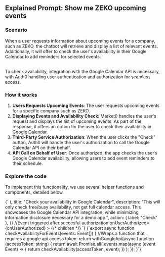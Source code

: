 ## **Explained Prompt**: Show me ZEKO upcoming events

<UseCase type="call-apis" />

### Scenario

When a user requests information about upcoming events for a company, such as ZEKO, the chatbot will retrieve and display a list of relevant events. Additionally, it will offer to check the user's availability in their Google Calendar to add reminders for selected events.

<br />
To check availability, integration with the Google Calendar API is necessary, with Auth0 handling user authentication and
authorization for seamless access.

### How it works

1. **Users Requests Upcoming Events**: The user requests upcoming events for a specific company such as ZEKO.
2. **Displaying Events and Availability Check**: Market0 handles the user's request and displays the list of upcoming events. As part of the response, it offers an option for the user to check their availability in Google Calendar.
3. **Third-Party Service Authorization**: When the user clicks the "Check" button, Auth0 will handle the user's authorization to call the Google Calendar API on their behalf.
4. **API Call on Behalf of User**: Once authorized, the app checks the user’s Google Calendar availability, allowing users to add event reminders to their schedule.

### Explore the code

To implement this functionality, we use several helper functions and components, detailed below.

<CodeBlock title="EnsureAPIAccess" example="https://github.com/auth0-lab/market0/blob/main/llm/components/events/calendar-events.tsx" code="https://github.com/auth0-lab/market0/blob/main/sdk/components/ensure-api-access.tsx">
{`<EnsureAPIAccess
    //Configuration for the Provider
    provider={{
      name: "google",
      api: "google-calendar",
      requiredScopes: ["https://www.googleapis.com/auth/calendar.freebusy"],
    }}
    //Information shown in the widget
    connectWidget={{
      icon: (
        <div className="bg-gray-200 p-3 rounded-lg flex-wrap">
          <GoogleCalendarIcon />
        </div>
      ),
      title: "Check your availability in Google Calendar",
      description:
        "This will only check free/busy availability, not get full calendar access. This showcases the Google Calendar API integration, while minimizing information disclosure necessary for a demo app.",
      action: { label: "Check" },
    }}
    //Event triggered after succesful authorization
    onUserAuthorized={onUserAuthorized}
>
    {/* children */}
</EnsureAPIAccess>`}
</CodeBlock>

<CodeBlock title="withGoogleApi" example="https://github.com/auth0-lab/market0/blob/main/llm/actions/calendar-events.ts#L42-L50" code="https://github.com/auth0-lab/market0/blob/main/sdk/auth0/3rd-party-apis/providers/google.ts#L61-L64">
{`export async function checkAvailabilityForEvents(events: Event[]) {
  //Wraps a function that requires a google api access token:
  return withGoogleApi(async function (accessToken: string) {
    return await Promise.all(
      events.map(async (event: Event) => {
        return checkAvailability(accessToken, event);
      })
    );
  });
}`}
</CodeBlock>
